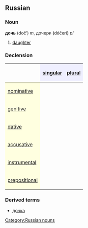 ==Russian==
[[Category:Russian nouns]]
===Noun===
'''дочь''' (doč’) ''m'', дочери (dóčeri) ''pl''

#[[daughter]]

===Declension===
{| border="1" cellpadding="4" cellspacing="0"
!
! style="background-color: #EFEFFF" align="center"|[[singular]]
! style="background-color: #EFEFFF" align="center"|[[plural]]
|-
! style="background-color: #FFFFE0" align="left"|[[nominative case|nominative]]
| align="center"|{{RUchar|дочь}}
| align="center"|{{RUchar|до́чери}}
|-
! style="background-color: #FFFFE0" align="left"|[[genitive case|genitive]]
| align="center"|{{RUchar|до́чери}}
| align="center"|{{RUchar|дочере́й}}
|-
! style="background-color: #FFFFE0" align="left"|[[dative case|dative]]
| align="center"|{{RUchar|до́чери}}
| align="center"|{{RUchar|дочеря́м}}
|-
! style="background-color: #FFFFE0" align="left"|[[accusative case|accusative]]
| align="center"|{{RUchar|дочь}}
| align="center"|{{RUchar|дочере́й}}
|-
! style="background-color: #FFFFE0" align="left"|[[instrumental case|instrumental]]
| align="center"|{{RUchar|до́черью}}
| align="center"|{{RUchar|дочеря́ми, дочерьми́}}
|-
! style="background-color: #FFFFE0" align="left"|[[prepositional case|prepositional]]
| align="center"|{{RUchar|о до́чери}}
| align="center"|{{RUchar|о дочеря́х}}
|}

===Derived terms===
*[[дочка]]